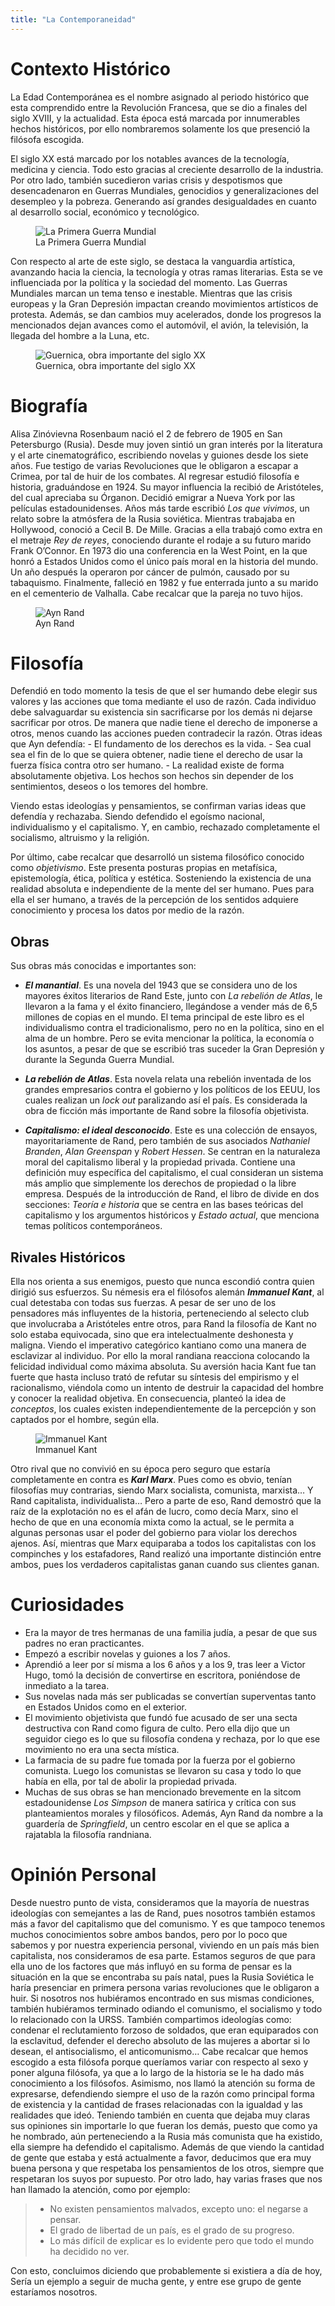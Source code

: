 ```yaml
---
title: "La Contemporaneidad"
---
```

# Contexto Histórico

La Edad Contemporánea es el nombre asignado al periodo histórico que esta comprendido entre la Revolución Francesa, que se dio a finales del siglo XVIII, y la actualidad. Esta época está marcada por innumerables hechos históricos, por ello nombraremos solamente los que presenció la filósofa escogida.

El siglo XX está marcado por los notables avances de la tecnología, medicina y ciencia. Todo esto gracias al creciente desarrollo de la industria. Por otro lado, también sucedieron varias crisis y despotismos que desencadenaron en Guerras Mundiales, genocidios y generalizaciones del desempleo y la pobreza. Generando así grandes desigualdades en cuanto al desarrollo social, económico y tecnológico.

 ![ La Primera Guerra Mundial](/img/met.jpg) 


Con respecto al arte de este siglo, se destaca la vanguardia artística, avanzando hacia la ciencia, la tecnología y otras ramas literarias. Esta se ve influenciada por la política y la sociedad del momento. Las Guerras Mundiales marcan un tema tenso e inestable. Mientras que las crisis europeas y la Gran Depresión impactan creando movimientos artísticos de protesta. Además, se dan cambios muy acelerados, donde los progresos la mencionados dejan avances como el automóvil, el avión, la televisión, la llegada del hombre a la Luna, etc. 

![Guernica, obra importante del siglo XX](/img/guer.jpg)

# Biografía

Alisa Zinóvievna Rosenbaum nació el 2 de febrero de 1905 en San Petersburgo (Rusia). Desde muy joven sintió un gran interés por la literatura y el arte cinematográfico, escribiendo novelas y guiones desde los siete años. Fue testigo de varias Revoluciones que le obligaron a escapar a Crimea, por tal de huir de los combates. Al regresar estudió filosofía e historia, graduándose en 1924. Su mayor influencia la recibió de Aristóteles, del cual apreciaba su Órganon. Decidió emigrar a Nueva York por las películas estadounidenses. Años más tarde escribió *Los que vivimos*, un relato sobre la atmósfera de la Rusia soviética. Mientras trabajaba en Hollywood, conoció a Cecil B. De Mille. Gracias a ella trabajó como extra en el metraje *Rey de reyes*, conociendo durante el rodaje a su futuro marido Frank O'Connor. En 1973 dio una conferencia en la West Point, en la que honró a Estados Unidos como el único país moral en la historia del mundo. Un año después la operaron por cáncer de pulmón, causado por su tabaquismo. Finalmente, falleció en 1982 y fue enterrada junto a su marido en el cementerio de Valhalla. Cabe recalcar que la pareja no tuvo hijos.

 ![Ayn Rand](img/anyn.jpg)


# Filosofía
Defendió en todo momento la tesis de que el ser humando debe elegir sus valores y las acciones que toma mediante el uso de razón. Cada individuo debe salvaguardar su existencia sin sacrificarse por los demás ni dejarse sacrificar por otros. De manera que nadie tiene el derecho de imponerse a otros, menos cuando las acciones pueden contradecir la razón.
Otras ideas que Ayn defendía:
- El fundamento de los derechos es la vida.
- Sea cual sea el fin de lo que se quiera obtener, nadie tiene el derecho de usar la fuerza física contra otro ser humano.
- La realidad existe de forma absolutamente objetiva. Los hechos son hechos sin depender de los sentimientos, deseos o los temores del hombre.

Viendo estas ideologías y pensamientos, se confirman varias ideas que defendía y rechazaba. Siendo defendido el egoísmo nacional, individualismo y el capitalismo. Y, en cambio, rechazado completamente el socialismo, altruismo y la religión. 

Por último, cabe recalcar que desarrolló un sistema filosófico conocido como *objetivismo*. Este presenta posturas propias en metafísica, epistemología, ética, política y estética. Sosteniendo la existencia de una realidad absoluta e independiente de la mente del ser humano. Pues para ella el ser humano, a través de la percepción de los sentidos adquiere conocimiento y procesa los datos por medio de la razón.

## Obras

Sus obras más conocidas e importantes son:

- ***El manantial***. Es una novela del 1943 que se considera uno de los mayores éxitos literarios de Rand Este, junto con *La rebelión de Atlas*,  le llevaron a la fama y el éxito financiero, llegándose a vender más de 6,5 millones de copias en el mundo. El tema principal de este libro es el individualismo contra el tradicionalismo, pero no en la política, sino en el alma de un hombre. Pero se evita mencionar la política, la economía o los asuntos, a pesar de que se escribió tras suceder la Gran Depresión y durante la Segunda Guerra Mundial.

- ***La rebelión de Atlas***. Esta novela relata una rebelión inventada de los grandes empresarios contra el gobierno y los políticos de los EEUU, los cuales realizan un *lock out* paralizando así el país. Es considerada la obra de ficción más importante de Rand sobre la filosofía objetivista.

- ***Capitalismo: el ideal desconocido***. Este es una colección de ensayos, mayoritariamente de Rand, pero también de sus asociados *Nathaniel Branden*, *Alan Greenspan* y *Robert Hessen*. Se centran en la naturaleza moral del capitalismo liberal y la propiedad privada. Contiene una definición muy específica del capitalismo, el cual consideran un sistema más amplio que simplemente los derechos de propiedad o la libre empresa. Después de la introducción de Rand, el libro de divide en dos secciones: *Teoría e historia* que se centra en las bases teóricas del capitalismo y los argumentos históricos y *Estado actual*, que menciona temas políticos contemporáneos.

## Rivales Históricos
Ella nos orienta a sus enemigos, puesto que nunca escondió contra quien dirigió sus esfuerzos. Su némesis era el filósofos alemán ***Immanuel Kant***, al cual detestaba con todas sus fuerzas. A pesar de ser uno de los pensadores más influyentes de la historia, perteneciendo al selecto club que involucraba a Aristóteles entre otros, para Rand la filosofía de Kant no solo estaba equivocada, sino que era intelectualmente deshonesta y maligna. Viendo el imperativo categórico kantiano como una manera de esclavizar al individuo. Por ello la moral randiana reacciona colocando la felicidad individual como máxima absoluta. Su aversión hacia Kant fue tan fuerte que hasta incluso trató de refutar su síntesis del empirismo y el racionalismo, viéndola como un intento de destruir la capacidad del hombre y conocer la realidad objetiva. En consecuencia, planteó la idea de *conceptos*, los cuales existen independientemente de la percepción y son captados por el hombre, según ella.

 ![Immanuel Kant](img/kant.jpg)

Otro rival que no convivió en su época pero seguro que estaría completamente en contra es ***Karl Marx***. Pues como es obvio, tenían filosofías muy contrarias, siendo Marx socialista, comunista, marxista... Y Rand capitalista, individualista... Pero a parte de eso, Rand demostró que la raíz de la explotación no es el afán de lucro, como decía Marx, sino el hecho de que en una economía mixta como la actual, se le permita a algunas personas usar el poder del gobierno para violar los derechos ajenos. Así, mientras que Marx equiparaba a todos los capitalistas con los compinches y los estafadores, Rand realizó una importante distinción entre ambos, pues los verdaderos capitalistas ganan cuando sus clientes ganan.

# Curiosidades
- Era la mayor de tres hermanas de una familia judía, a pesar de que sus padres no eran practicantes.
- Empezó a escribir novelas y guiones a los 7 años.
- Aprendió a leer por sí misma a los 6 años y a los 9, tras leer a Victor Hugo, tomó la decisión de convertirse en escritora, poniéndose de inmediato a la tarea.
- Sus novelas nada más ser publicadas se convertían superventas tanto en Estados Unidos como en el exterior.
- El movimiento objetivista que fundó fue acusado de ser una secta destructiva con Rand como figura de culto. Pero ella dijo que un seguidor ciego es lo que su filosofía condena y rechaza, por lo que ese movimiento no era una secta mística.
- La farmacia de su padre fue tomada por la fuerza por el gobierno comunista. Luego los comunistas se llevaron su casa y todo lo que había en ella, por tal de abolir la propiedad privada.
- Muchas de sus obras se han mencionado brevemente en la sitcom estadounidense *Los Simpson* de manera satírica y crítica con sus planteamientos morales y filosóficos. Además, Ayn Rand da nombre a la guardería de *Springfield*, un centro escolar en el que se aplica a rajatabla la filosofía randniana.

# Opinión Personal 
Desde nuestro punto de vista, consideramos que la mayoría de nuestras ideologías con semejantes a las de Rand, pues nosotros también estamos más a favor del capitalismo que del comunismo. Y es que tampoco tenemos muchos conocimientos sobre ambos bandos, pero por lo poco que sabemos y por nuestra experiencia personal, viviendo en un país más bien capitalista, nos consideramos de esa parte. Estamos seguros de que para ella uno de los factores que más influyó en su forma de pensar es la situación en la que se encontraba su país natal, pues la Rusia Soviética le haría presenciar en primera persona varias revoluciones que le obligaron a huir. Si nosotros nos hubiéramos encontrado en sus mismas condiciones, también hubiéramos terminado odiando el comunismo, el socialismo y todo lo relacionado con la URSS. También compartimos ideologías como: condenar el reclutamiento forzoso de soldados, que eran equiparados con la esclavitud, defender el derecho absoluto de las mujeres a abortar si lo desean, el antisocialismo, el anticomunismo... 
Cabe recalcar que hemos escogido a esta filósofa porque queríamos variar con respecto al sexo y poner alguna filósofa, ya que a lo largo de la historia se le ha dado más conocimiento a los filósofos. Asimismo, nos llamó la atención su forma de expresarse, defendiendo siempre el uso de la razón como principal forma de existencia y la cantidad de frases relacionadas con la igualdad y las realidades que ideó. Teniendo también en cuenta que dejaba muy claras sus opiniones sin importarle lo que fueran los demás, puesto que como ya he nombrado, aún perteneciendo a la Rusia más comunista que ha existido, ella siempre ha defendido el capitalismo.
Además de que viendo la cantidad de gente que estaba y está actualmente a favor, deducimos que era muy buena persona y que respetaba los pensamientos de los otros, siempre que respetaran los suyos por supuesto. Por otro lado, hay varias frases que nos han llamado la atención, como por ejemplo: 

> - No existen pensamientos malvados, excepto uno: el negarse a pensar.
> - El grado de libertad de un país, es el grado de su progreso.
> - Lo más difícil de explicar es lo evidente pero que todo el mundo ha decidido no ver.

Con esto, concluimos diciendo que probablemente si existiera a día de hoy, Sería un ejemplo a seguir de mucha gente, y entre ese grupo de gente estaríamos nosotros.
